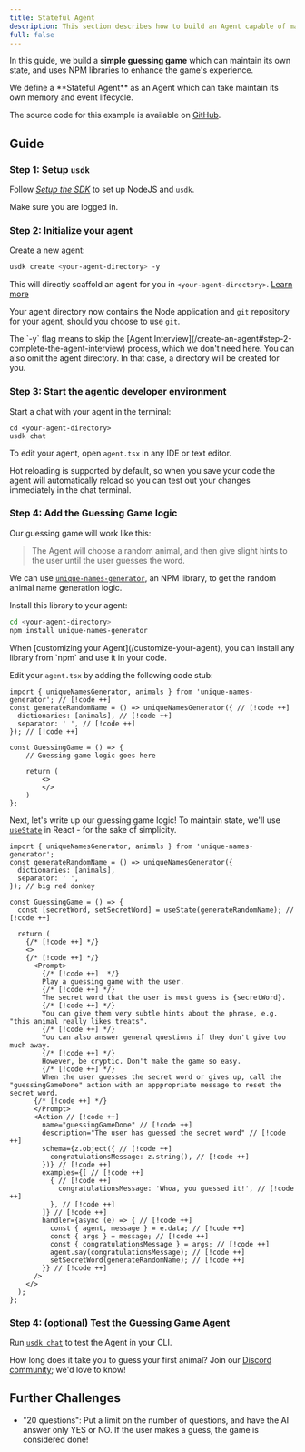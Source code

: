 ```yaml
---
title: Stateful Agent
description: This section describes how to build an Agent capable of maintaining its own state.
full: false
---
```


In this guide, we build a **simple guessing game** which can maintain its own state, and uses NPM libraries to enhance the game's experience.

<Callout>
We define a **Stateful Agent** as an Agent which can take maintain its own memory and event lifecycle.
</Callout>

The source code for this example is available on [GitHub](https://github.com/UpstreetAI/usdk-examples/tree/main/guessingGame).

## Guide

### Step 1: Setup `usdk`

Follow _[Setup the SDK](/install)_ to set up NodeJS and `usdk`.

Make sure you are logged in.

### Step 2: Initialize your agent

Create a new agent:

```bash
usdk create <your-agent-directory> -y
```

This will directly scaffold an agent for you in `<your-agent-directory>`. [Learn more](/create-an-agent#file-structure)

Your agent directory now contains the Node application and `git` repository for your agent, should you choose to use `git`.

<Callout>
The `-y` flag means to skip the [Agent Interview](/create-an-agent#step-2-complete-the-agent-interview) process, which we don't need here.
You can also omit the agent directory. In that case, a directory will be created for you.
</Callout>

### Step 3: Start the agentic developer environment

Start a chat with your agent in the terminal:

```
cd <your-agent-directory>
usdk chat
```

To edit your agent, open `agent.tsx` in any IDE or text editor.

Hot reloading is supported by default, so when you save your code the agent will automatically reload so you can test out your changes immediately in the chat terminal.

### Step 4: Add the Guessing Game logic

Our guessing game will work like this:

> The Agent will choose a random animal, and then give slight hints to the user until the user guesses the word.

We can use [`unique-names-generator`](https://www.npmjs.com/package/unique-names-generator), an NPM library, to get the random animal name generation logic.

Install this library to your agent:

```bash
cd <your-agent-directory>
npm install unique-names-generator
```

<Callout>
  When [customizing your Agent](/customize-your-agent), you can install any library from `npm` and use it in your code.
</Callout>

Edit your `agent.tsx` by adding the following code stub:

```tsx
import { uniqueNamesGenerator, animals } from 'unique-names-generator'; // [!code ++]
const generateRandomName = () => uniqueNamesGenerator({ // [!code ++]
  dictionaries: [animals], // [!code ++]
  separator: ' ', // [!code ++]
}); // [!code ++]

const GuessingGame = () => {
    // Guessing game logic goes here

    return (
        <>
        </>
    )
};
```

Next, let's write up our guessing game logic! To maintain state, we'll use [`useState`](https://react.dev/reference/react/useState) in React - for the sake of simplicity.

```tsx
import { uniqueNamesGenerator, animals } from 'unique-names-generator';
const generateRandomName = () => uniqueNamesGenerator({
  dictionaries: [animals],
  separator: ' ',
}); // big red donkey

const GuessingGame = () => {
  const [secretWord, setSecretWord] = useState(generateRandomName); // [!code ++]

  return (
    {/* [!code ++] */} 
    <>
    {/* [!code ++] */} 
      <Prompt>
        {/* [!code ++]  */}
        Play a guessing game with the user.
        {/* [!code ++] */} 
        The secret word that the user is must guess is {secretWord}.
        {/* [!code ++] */} 
        You can give them very subtle hints about the phrase, e.g. "this animal really likes treats".
        {/* [!code ++] */} 
        You can also answer general questions if they don't give too much away.
        {/* [!code ++] */} 
        However, be cryptic. Don't make the game so easy.
        {/* [!code ++] */} 
        When the user guesses the secret word or gives up, call the "guessingGameDone" action with an apppropriate message to reset the secret word.
      {/* [!code ++] */}
      </Prompt> 
      <Action // [!code ++]
        name="guessingGameDone" // [!code ++]
        description="The user has guessed the secret word" // [!code ++]
        schema={z.object({ // [!code ++]
          congratulationsMessage: z.string(), // [!code ++]
        })} // [!code ++]
        examples={[ // [!code ++]
          { // [!code ++]
            congratulationsMessage: 'Whoa, you guessed it!', // [!code ++]
          }, // [!code ++]
        ]} // [!code ++]
        handler={async (e) => { // [!code ++]
          const { agent, message } = e.data; // [!code ++]
          const { args } = message; // [!code ++]
          const { congratulationsMessage } = args; // [!code ++]
          agent.say(congratulationsMessage); // [!code ++]
          setSecretWord(generateRandomName); // [!code ++]
        }} // [!code ++]
      />
    </>
  );
};
```

### Step 4: (optional) Test the Guessing Game Agent

Run [`usdk chat`](/test-your-agent) to test the Agent in your CLI.

How long does it take you to guess your first animal? Join our [Discord community](https://upstreet.ai/usdk-discord); we'd love to know!

## Further Challenges

- "20 questions": Put a limit on the number of questions, and have the AI answer only YES or NO. If the user makes a guess, the game is considered done!
